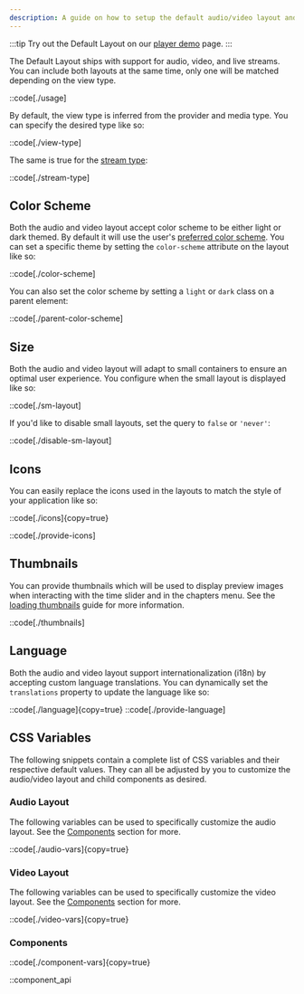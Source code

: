 ```yaml
---
description: A guide on how to setup the default audio/video layout and available customization options.
---
```



:::tip
Try out the Default Layout on our [player demo](/player/demo?layout=default&framework=wc) page.
:::

The Default Layout ships with support for audio, video, and live streams. You can include both
layouts at the same time, only one will be matched depending on the view type.

::code[./usage]

By default, the view type is inferred from the provider and media type. You can specify the desired
type like so:

::code[./view-type]

The same is true for the [stream type][stream-type]:

::code[./stream-type]

[stream-type]: /docs/player/core-concepts/loading#stream-type

## Color Scheme

Both the audio and video layout accept color scheme to be either light or dark themed. By default
it will use the user's [preferred color scheme][prefers-color-scheme]. You can set a specific
theme by setting the `color-scheme` attribute on the layout like so:

::code[./color-scheme]

You can also set the color scheme by setting a `light` or `dark` class on a parent element:

::code[./parent-color-scheme]

[prefers-color-scheme]: https://developer.mozilla.org/en-US/docs/Web/CSS/@media/prefers-color-scheme

## Size

Both the audio and video layout will adapt to small containers to ensure an optimal user experience.
You configure when the small layout is displayed like so:

::code[./sm-layout]

If you'd like to disable small layouts, set the query to `false` or `'never'`:

::code[./disable-sm-layout]

## Icons

You can easily replace the icons used in the layouts to match the style of your application like
so:

::code[./icons]{copy=true}

::code[./provide-icons]

## Thumbnails

You can provide thumbnails which will be used to display preview images when interacting with
the time slider and in the chapters menu. See the [loading thumbnails][loading-thumbnails] guide
for more information.

::code[./thumbnails]

[loading-thumbnails]: /docs/player/core-concepts/loading#thumbnails

## Language

Both the audio and video layout support internationalization (i18n) by accepting custom language
translations. You can dynamically set the `translations` property to update the language like so:

::code[./language]{copy=true}
::code[./provide-language]

## CSS Variables

The following snippets contain a complete list of CSS variables and their respective default values.
They can all be adjusted by you to customize the audio/video layout and child components as desired.

### Audio Layout

The following variables can be used to specifically customize the audio layout. See the
[Components](#components) section for more.

::code[./audio-vars]{copy=true}

### Video Layout

The following variables can be used to specifically customize the video layout. See the
[Components](#components) section for more.

::code[./video-vars]{copy=true}

### Components

::code[./component-vars]{copy=true}

::component_api

